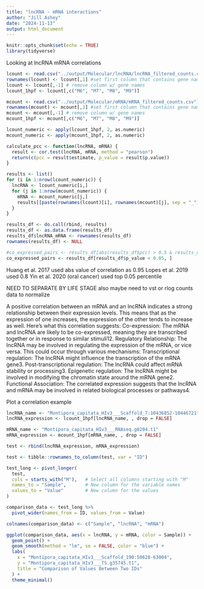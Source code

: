 ```yaml
---
title: "lncRNA - mRNA interactions"
author: "Jill Ashey"
date: "2024-11-13"
output: html_document
---
```


```r
knitr::opts_chunk$set(echo = TRUE)
library(tidyverse)
```


Looking at lncRNA mRNA correlations 
```r
lcount <- read.csv("../output/Molecular/lncRNA/lncRNA_filtered_counts.csv")[1:10,]
rownames(lcount) <- lcount[,1] #set first column that contains gene names as rownames
lcount <- lcount[,-1] # remove column w/ gene names 
lcount_1hpf <- lcount[,c("M6", "M7", "M8", "M9")]

mcount <- read.csv("../output/Molecular/mRNA/mRNA_filtered_counts.csv")[1:10,]
rownames(mcount) <- mcount[,1] #set first column that contains gene names as rownames
mcount <- mcount[,-1] # remove column w/ gene names 
mcount_1hpf <- mcount[,c("M6", "M7", "M8", "M9")]

lcount_numeric <- apply(lcount_1hpf, 2, as.numeric)
mcount_numeric <- apply(mcount_1hpf, 2, as.numeric)

calculate_pcc <- function(lncRNA, mRNA) {
  result <- cor.test(lncRNA, mRNA, method = "pearson")
  return(c(pcc = result$estimate, p_value = result$p.value))
}

results <- list()
for (i in 1:nrow(lcount_numeric)) {
  lncRNA <- lcount_numeric[i,]
  for (j in 1:nrow(mcount_numeric)) {
    mRNA <- mcount_numeric[j,]
    results[[paste(rownames(lcount)[i], rownames(mcount)[j], sep = "_")]] <- calculate_pcc(lncRNA, mRNA)
  }
}

results_df <- do.call(rbind, results)
results_df <- as.data.frame(results_df)
results_df$lncRNA_mRNA <- rownames(results_df)
rownames(results_df) <- NULL

#co_expressed_pairs <- results_df[abs(results_df$pcc) > 0.5 & results_df$p_value < 0.05, ]
co_expressed_pairs <- results_df[results_df$p_value < 0.05, ]
```

Huang et al. 2017 used abs value of correlation as 0.95
Lopes et al. 2019 used 0.8
Yin et al. 2020 (oral cancer) used top 0.05 percentile

NEED TO SEPARATE BY LIFE STAGE
also maybe need to vst or rlog counts data to normalize 

A positive correlation between an mRNA and an lncRNA indicates a strong relationship between their expression levels. This means that as the expression of one increases, the expression of the other tends to increase as well. Here's what this correlation suggests:
Co-expression: The mRNA and lncRNA are likely to be co-expressed, meaning they are transcribed together or in response to similar stimuli12.
Regulatory Relationship: The lncRNA may be involved in regulating the expression of the mRNA, or vice versa. This could occur through various mechanisms:
Transcriptional regulation: The lncRNA might influence the transcription of the mRNA gene3.
Post-transcriptional regulation: The lncRNA could affect mRNA stability or processing3.
Epigenetic regulation: The lncRNA might be involved in modifying the chromatin state around the mRNA gene2.
Functional Association: The correlated expression suggests that the lncRNA and mRNA may be involved in related biological processes or pathways4.

Plot a correlation example 
```r
lncRNA_name <- "Montipora_capitata_HIv3___Scaffold_7:10436852-10446721"
lncRNA_expression <- lcount_1hpf[lncRNA_name, , drop = FALSE]

mRNA_name <- "Montipora_capitata_HIv3___RNAseq.g8204.t1"
mRNA_expression <- mcount_1hpf[mRNA_name, , drop = FALSE]

test <- rbind(lncRNA_expression, mRNA_expression)

test <- tibble::rownames_to_column(test, var = "ID")

test_long <- pivot_longer(
  test,
  cols = starts_with("M"),   # Select all columns starting with "M"
  names_to = "Sample",       # New column for the variable names
  values_to = "Value"        # New column for the values
)

comparison_data <- test_long %>%
  pivot_wider(names_from = ID, values_from = Value)

colnames(comparison_data) <- c("Sample", "lncRNA", "mRNA")

ggplot(comparison_data, aes(x = lncRNA, y = mRNA, color = Sample)) +
  geom_point() +
  geom_smooth(method = "lm", se = FALSE, color = "blue") +
  labs(
    x = "Montipora_capitata_HIv3___Scaffold_190:50628-63004",
    y = "Montipora_capitata_HIv3___TS.g35745.t1",
    title = "Comparison of Values Between Two IDs"
  ) +
  theme_minimal()
```




